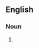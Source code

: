 {{also|data banks}}

==English==

===Noun===
{{head|en|noun plural form}}

# {{plural of|databank|lang=en}}